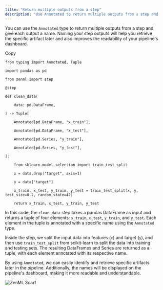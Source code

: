 ```yaml
---
title: "Return multiple outputs from a step"
description: "Use Annotated to return multiple outputs from a step and name them for easy retrieval and dashboard display."
---
```


You can use the `Annotated` type to return multiple outputs from a step and give each output a name. Naming your step outputs will help you retrieve the specific artifact later and also improves the readability of your pipeline's dashboard.

Copy

```
from typing import Annotated, Tuple

import pandas as pd

from zenml import step

@step

def clean_data(

    data: pd.DataFrame,

) -> Tuple[

    Annotated[pd.DataFrame, "x_train"],

    Annotated[pd.DataFrame, "x_test"],

    Annotated[pd.Series, "y_train"],

    Annotated[pd.Series, "y_test"],

]:

    from sklearn.model_selection import train_test_split

    x = data.drop("target", axis=1)

    y = data["target"]

    x_train, x_test, y_train, y_test = train_test_split(x, y, test_size=0.2, random_state=42)

    return x_train, x_test, y_train, y_test
```

In this code, the `clean_data` step takes a pandas DataFrame as input and returns a tuple of four elements: `x_train`, `x_test`, `y_train`, and `y_test`. Each element in the tuple is annotated with a specific name using the `Annotated` type.

Inside the step, we split the input data into features (`x`) and target (`y`), and then use `train_test_split` from scikit-learn to split the data into training and testing sets. The resulting DataFrames and Series are returned as a tuple, with each element annotated with its respective name.

By using `Annotated`, we can easily identify and retrieve specific artifacts later in the pipeline. Additionally, the names will be displayed on the pipeline's dashboard, making it more readable and understandable.

![ZenML Scarf](/images/how-to/handle-data-artifacts)